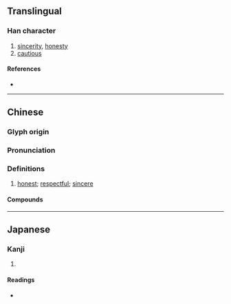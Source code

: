 {{also|悫|慤|𢡱}}
{{character info}}
==Translingual==

===Han character===
{{Han char|rn=61|rad=心|as=10|sn=14|four=47334|canj=GEP,XGEP|ids=⿱𣪊心}}

# [[sincerity]], [[honesty]]
# [[cautious]]

====References====
* {{Han ref|kx=0396.090|dkj=10983|dj=0734.160|hdz=42333.030|uh=6128|ud=24872|bh=E1C3|bd=57795}}

----

==Chinese==
{{zh-forms|s=悫|alt=*慤,𢢢}}

===Glyph origin===
{{Han etym}}

===Pronunciation===
{{zh-pron
|m=què
|c=kok3
|mc=y
|oc=y
|ma=
|cat=n,a
}}

===Definitions===
{{zh-hanzi}}

# {{lb|zh|literary}} [[honest]]; [[respectful]]; [[sincere]]

====Compounds====
{{zh-der|忠愨|愨士}}

----

==Japanese==

===Kanji===
{{ja-kanji|grade=|rs=心10}}

# {{rfdef|ja|sort=心10}}

====Readings====
* {{ja-readings|on=[[かく]] (kaku)|kun=[[つつしむ]] (tsutsushimu)}}